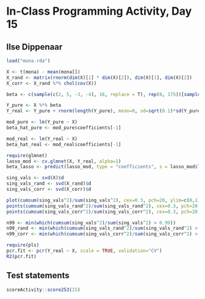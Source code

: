 # In-Class Programming Activity, Day 15

## Ilse Dippenaar

```r
load("mona.rda")
```

```r
X <- t(mona) - mean(mona[])
X_rand <- matrix(rnorm(dim(X)[1] * dim(X)[2]), dim(X)[1], dim(X)[2])
X_corr <- X_rand %*% chol(cov(X))
```

```r
beta <- c(sample(c(2, 5, -3, -4), 16, replace = T), rep(0, 175))[sample(1:191)]
```

```r
Y_pure <- X %*% beta
Y_real <- Y_pure + rnorm(length(Y_pure), mean=0, sd=sqrt(0.1)*sd(Y_pure))
```

```r
mod_pure <- lm(Y_pure ~ X)
beta_hat_pure <- mod_pure$coefficients[-1]

mod_real <- lm(Y_real ~ X)
beta_hat_real <- mod_real$coefficients[-1]
```

```r
require(glmnet)
lasso_mod <- cv.glmnet(X, Y_real, alpha=1)
beta_lasso <- predict(lasso_mod, type = "coefficients", s = lasso_mod$lambda.min)
```

```r
sing_vals <- svd(X)$d
sing_vals_rand <- svd(X_rand)$d
sing_vals_corr <- svd(X_corr)$d

plot(cumsum(sing_vals^2)/sum(sing_vals^2), cex=0.3, pch=20, ylim=c(0,1))
points(cumsum(sing_vals_rand^2)/sum(sing_vals_rand^2), cex=0.3, pch=20, col='red')
points(cumsum(sing_vals_corr^2)/sum(sing_vals_corr^2), cex=0.3, pch=20, col='seagreen4')

n99 <- min(which(cumsum(sing_vals^2)/sum(sing_vals^2) > 0.99))
n99_rand <- min(which(cumsum(sing_vals_rand^2)/sum(sing_vals_rand^2) > 0.99))
n99_corr <- min(which(cumsum(sing_vals_corr^2)/sum(sing_vals_corr^2) > 0.99))
```

```r
require(pls)
pcr.fit <- pcr(Y_real ~ X, scale = TRUE, validation="CV")
R2(pcr.fit)
```


## Test statements

```r
scoreActivity::score253(15)
```